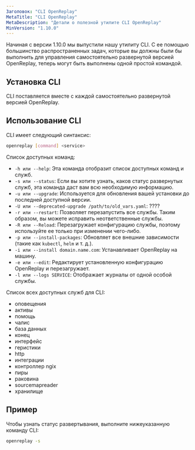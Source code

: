 ```yaml
---
Заголовок: "CLI OpenReplay"
MetaTitle: "CLI OpenReplay"
MetaDescription: "Детали о полезной утилите CLI OpenReplay"
MinVersion: "1.10.0"
---
```


Начиная с версии 1.10.0 мы выпустили нашу утилиту CLI. С ее помощью большинство распространенных задач, которые вы должны были бы выполнить для управления самостоятельно развернутой версией OpenReplay, теперь могут быть выполнены одной простой командой.

## Установка CLI

CLI поставляется вместе с каждой самостоятельно развернутой версией OpenReplay.

## Использование CLI

CLI имеет следующий синтаксис:


```bash 
openreplay [command] <service>
```


Список доступных команд:

- `-h или --help`: Эта команда отобразит список доступных команд и служб.
- `-s или --status`: Если вы хотите узнать, каков статус развернутых служб, эта команда даст вам всю необходимую информацию.
- `-u или --upgrade`: Используется для обновления вашей установки до последней доступной версии.
- `-U или --deprecated-upgrade /path/to/old_vars.yaml`: ????
- `-r или --restart`: Позволяет перезапустить все службы. Таким образом, вы можете исправить неответственные службы.
- `-R или --Reload`: Перезагружает конфигурацию службы, поэтому используйте ее только при изменении чего-либо.
- `-p или --install-packages`: Обновляет все внешние зависимости (такие как `kubectl`, `helm` и т. д.).
- `-i или --install domain.name.com`: Устанавливает OpenReplay на машину.
- `-e или --edit`: Редактирует установленную конфигурацию OpenReplay и перезагружает.
- `-l или --logs SERVICE`: Отображает журналы от одной особой службы.

Список всех доступных служб для CLI:

- оповещения
- активы
- помощь
- чалис
- база данных
- конец
- интерфейс
- геристики
- http
- интеграции
- контроллер ngix
- пиры
- раковина
- sourcemapreader
- хранилище

## Пример
Чтобы узнать статус развертывания, выполните нижеуказанную команду CLI:


```bash 
openreplay -s 
```


